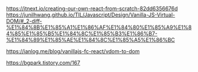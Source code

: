 https://itnext.io/creating-our-own-react-from-scratch-82dd6356676d
https://junilhwang.github.io/TIL/Javascript/Design/Vanilla-JS-Virtual-DOM/#_2-diff-%E1%84%8B%E1%85%A1%E1%86%AF%E1%84%80%E1%85%A9%E1%84%85%E1%85%B5%E1%84%8C%E1%85%B3%E1%86%B7-%E1%84%89%E1%85%AE%E1%84%8C%E1%85%A5%E1%86%BC

https://ianlog.me/blog/vanillajs-fc-react/vdom-to-dom

https://bgpark.tistory.com/167
